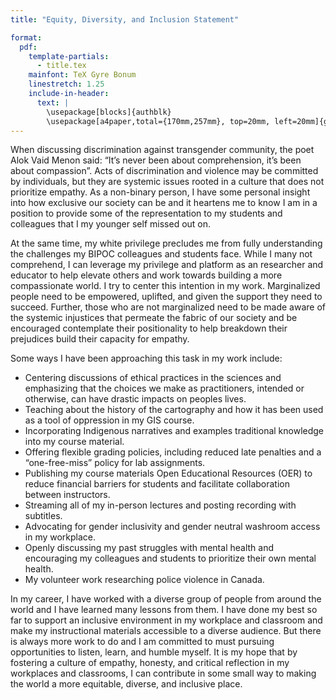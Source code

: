 ```yaml
---
title: "Equity, Diversity, and Inclusion Statement"

format: 
  pdf:
    template-partials: 
      - title.tex
    mainfont: TeX Gyre Bonum
    linestretch: 1.25
    include-in-header:
      text: |
        \usepackage[blocks]{authblk}
        \usepackage[a4paper,total={170mm,257mm}, top=20mm, left=20mm]{geometry}
---
```


When discussing discrimination against transgender community, the poet Alok Vaid Menon said: "It's never been about comprehension, it's been about compassion".  Acts of discrimination and violence may be committed by individuals, but they are systemic issues rooted in a culture that does not prioritize empathy.  As a non-binary person, I have some personal insight into how exclusive our society can be and it heartens me to know I am in a position to provide some of the representation to my students and colleagues that I my younger self missed out on.  

At the same time, my white privilege precludes me from fully understanding the challenges my BIPOC colleagues and students face.  While I many not comprehend, I can leverage my privilege and platform as an researcher and educator to help elevate others and work towards building a more compassionate world.  I try to center this intention in my work.  Marginalized people need to be empowered, uplifted, and given the support they need to succeed.  Further, those who are not marginalized need to be made aware of the systemic injustices that permeate the fabric of our society and be encouraged contemplate their positionality to help breakdown their prejudices build their capacity for empathy.

Some ways I have been approaching this task in my work include: 

* Centering discussions of ethical practices in the sciences and emphasizing that the choices we make as practitioners, intended or otherwise, can have drastic impacts on peoples lives.
* Teaching about the history of the cartography and how it has been used as a tool of oppression in my GIS course.
* Incorporating Indigenous narratives and examples traditional knowledge into my course material.
* Offering flexible grading policies, including reduced late penalties and a "one-free-miss" policy for lab assignments.
* Publishing my course materials Open Educational Resources (OER) to reduce financial barriers for students and facilitate collaboration between instructors.
* Streaming all of my in-person lectures and posting recording with subtitles.
* Advocating for gender inclusivity and gender neutral washroom access in my workplace.
* Openly discussing my past struggles with mental health and encouraging my colleagues and students to prioritize their own mental health.
* My volunteer work researching police violence in Canada.

In my career, I have worked with a diverse group of people from around the world and I have learned many lessons from them.  I have done my best so far to support an inclusive environment in my workplace and classroom and make my instructional materials accessible to a diverse audience.  But there is always more work to do and I am committed to must pursuing opportunities to listen, learn, and humble myself.  It is my hope that by fostering a culture of empathy, honesty, and critical reflection in my workplaces and classrooms, I can contribute in some small way to making the world a more equitable, diverse, and inclusive place.

